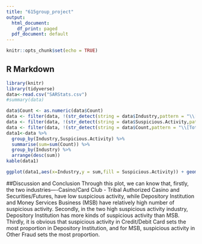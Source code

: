 ```yaml
---
title: "615group_project"
output:
  html_document:
    df_print: paged
  pdf_document: default
---
```


```r
knitr::opts_chunk$set(echo = TRUE)
```

## R Markdown

```r
library(knitr)
library(tidyverse)
data<-read.csv("SARStats.csv")
#summary(data)

data$Count <- as.numeric(data$Count)
data <- filter(data, !(str_detect(string = data$Industry,pattern = "\\[Total\\]")))
data <- filter(data, !(str_detect(string = data$Suspicious.Activity,pattern = "\\[Total\\]")))
data <- filter(data, !(str_detect(string = data$Count,pattern = "\\[Total\\]")))
data1<-data %>%
  group_by(Industry,Suspicious.Activity) %>%
  summarise(sum=sum(Count)) %>%
  group_by(Industry) %>%
  arrange(desc(sum))
kable(data1)

ggplot(data1,aes(x=Industry,y = sum,fill = Suspicious.Activity)) + geom_bar(stat="identity",position = "dodge")+ theme(axis.text.x = element_text(angle = 90)) + ggtitle("Guangyan Yu")


```
##Discussion and Conclusion 
Through this plot, we can know that, firstly, the two industries----Casino/Card Club - Tribal Authorized Casino and Securities/Futures, have low suspicious activity, while Depository Institution and Money Services Business (MSB) have relatively high number of suspicious activity. Secondly, in the two high suspicious activity industry, Depository Institution has more kinds of suspicious activity than MSB. Thirdly, it is obvious that suspicious activity in Credit/Debit Card sets the most proportion in Depository Institution, and for MSB, suspicious activity in Other Fraud sets the most proportion.
